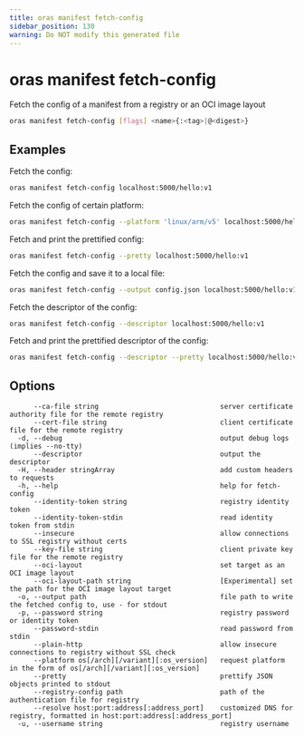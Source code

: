 ```yaml
---
title: oras manifest fetch-config
sidebar_position: 130
warning: Do NOT modify this generated file
---
```


# oras manifest fetch-config

Fetch the config of a manifest from a registry or an OCI image layout

```bash
oras manifest fetch-config [flags] <name>{:<tag>|@<digest>}
```

## Examples

Fetch the config:

```bash
oras manifest fetch-config localhost:5000/hello:v1
```

Fetch the config of certain platform:

```bash
oras manifest fetch-config --platform 'linux/arm/v5' localhost:5000/hello:v1
```

Fetch and print the prettified config:

```bash
oras manifest fetch-config --pretty localhost:5000/hello:v1
```

Fetch the config and save it to a local file:

```bash
oras manifest fetch-config --output config.json localhost:5000/hello:v1
```

Fetch the descriptor of the config:

```bash
oras manifest fetch-config --descriptor localhost:5000/hello:v1
```

Fetch and print the prettified descriptor of the config:

```bash
oras manifest fetch-config --descriptor --pretty localhost:5000/hello:v1
```

## Options

```
      --ca-file string                              server certificate authority file for the remote registry
      --cert-file string                            client certificate file for the remote registry
  -d, --debug                                       output debug logs (implies --no-tty)
      --descriptor                                  output the descriptor
  -H, --header stringArray                          add custom headers to requests
  -h, --help                                        help for fetch-config
      --identity-token string                       registry identity token
      --identity-token-stdin                        read identity token from stdin
      --insecure                                    allow connections to SSL registry without certs
      --key-file string                             client private key file for the remote registry
      --oci-layout                                  set target as an OCI image layout
      --oci-layout-path string                      [Experimental] set the path for the OCI image layout target
  -o, --output path                                 file path to write the fetched config to, use - for stdout
  -p, --password string                             registry password or identity token
      --password-stdin                              read password from stdin
      --plain-http                                  allow insecure connections to registry without SSL check
      --platform os[/arch][/variant][:os_version]   request platform in the form of os[/arch][/variant][:os_version]
      --pretty                                      prettify JSON objects printed to stdout
      --registry-config path                        path of the authentication file for registry
      --resolve host:port:address[:address_port]    customized DNS for registry, formatted in host:port:address[:address_port]
  -u, --username string                             registry username
```
